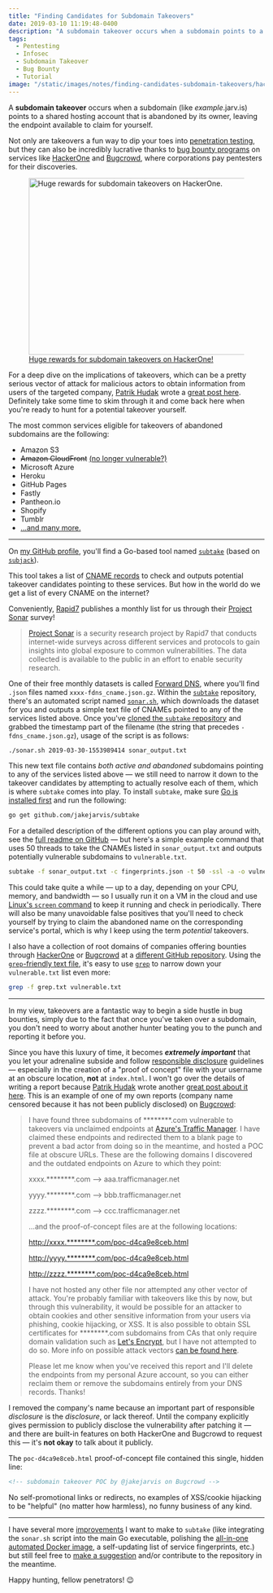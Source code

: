 ```yaml
---
title: "Finding Candidates for Subdomain Takeovers"
date: 2019-03-10 11:19:48-0400
description: "A subdomain takeover occurs when a subdomain points to a shared hosting account that is abandoned by its owner, leaving the endpoint available to claim for yourself."
tags:
  - Pentesting
  - Infosec
  - Subdomain Takeover
  - Bug Bounty
  - Tutorial
image: "/static/images/notes/finding-candidates-subdomain-takeovers/hackerone-2.png"
---
```



A **subdomain takeover** occurs when a subdomain (like _example_.jarv.is) points to a shared hosting account that is abandoned by its owner, leaving the endpoint available to claim for yourself.

Not only are takeovers a fun way to dip your toes into [penetration testing](https://www.cloudflare.com/learning/security/glossary/what-is-penetration-testing/), but they can also be incredibly lucrative thanks to [bug bounty programs](https://en.wikipedia.org/wiki/Bug_bounty_program) on services like [HackerOne](https://hackerone.com/hacktivity?order_direction=DESC&order_field=popular&filter=type%3Aall&querystring=subdomain%20takeover) and [Bugcrowd](https://bugcrowd.com/programs), where corporations pay pentesters for their discoveries.

<figure>
  <Image
    src="/static/images/notes/finding-candidates-subdomain-takeovers/hackerone-2.png"
    width="620"
    height="347"
    alt="Huge rewards for subdomain takeovers on HackerOne."
    priority
  />
  <figcaption>
    <a
      href="https://hackerone.com/hacktivity?querystring=subdomain%20takeover"
      target="_blank"
      rel="noopener noreferrer"
    >
      Huge rewards for subdomain takeovers on HackerOne!
    </a>
  </figcaption>
</figure>

For a deep dive on the implications of takeovers, which can be a pretty serious vector of attack for malicious actors to obtain information from users of the targeted company, [Patrik Hudak](https://twitter.com/0xpatrik) wrote a [great post here](https://0xpatrik.com/subdomain-takeover/). Definitely take some time to skim through it and come back here when you're ready to hunt for a potential takeover yourself.

The most common services eligible for takeovers of abandoned subdomains are the following:

- Amazon S3
- ~~Amazon CloudFront~~ [(no longer vulnerable?)](https://github.com/EdOverflow/can-i-take-over-xyz/issues/29)
- Microsoft Azure
- Heroku
- GitHub Pages
- Fastly
- Pantheon.io
- Shopify
- Tumblr
- [...and many more.](https://github.com/EdOverflow/can-i-take-over-xyz#all-entries)

---

On [my GitHub profile](https://github.com/jakejarvis/), you'll find a Go-based tool named [`subtake`](https://github.com/jakejarvis/subtake) (based on [`subjack`](https://github.com/haccer/subjack)).

This tool takes a list of [CNAME records](https://support.dnsimple.com/articles/cname-record/) to check and outputs potential takeover candidates pointing to these services. But how in the world do we get a list of every CNAME on the internet?

Conveniently, [Rapid7](https://www.rapid7.com/) publishes a monthly list for us through their [Project Sonar](https://www.rapid7.com/research/project-sonar/) survey!

> [Project Sonar](https://opendata.rapid7.com/about/) is a security research project by Rapid7 that conducts internet-wide surveys across different services and protocols to gain insights into global exposure to common vulnerabilities. The data collected is available to the public in an effort to enable security research.

One of their free monthly datasets is called [Forward DNS](https://opendata.rapid7.com/sonar.fdns_v2/), where you'll find `.json` files named `xxxx-fdns_cname.json.gz`. Within the [`subtake`](https://github.com/jakejarvis/subtake) repository, there's an automated script named [`sonar.sh`](https://github.com/jakejarvis/subtake/blob/master/sonar.sh), which downloads the dataset for you and outputs a simple text file of CNAMEs pointed to any of the services listed above. Once you've [cloned the `subtake` repository](https://github.com/jakejarvis/subtake) and grabbed the timestamp part of the filename (the string that precedes `-fdns_cname.json.gz`), usage of the script is as follows:

```bash
./sonar.sh 2019-03-30-1553989414 sonar_output.txt
```

This new text file contains _both active and abandoned_ subdomains pointing to any of the services listed above — we still need to narrow it down to the takeover candidates by attempting to actually resolve each of them, which is where `subtake` comes into play. To install `subtake`, make sure [Go is installed first](https://golang.org/doc/install#install) and run the following:

```bash
go get github.com/jakejarvis/subtake
```

For a detailed description of the different options you can play around with, see the [full readme on GitHub](https://github.com/jakejarvis/subtake#usage) — but here's a simple example command that uses 50 threads to take the CNAMEs listed in `sonar_output.txt` and outputs potentially vulnerable subdomains to `vulnerable.txt`.

```bash
subtake -f sonar_output.txt -c fingerprints.json -t 50 -ssl -a -o vulnerable.txt
```

This could take quite a while — up to a day, depending on your CPU, memory, and bandwidth — so I usually run it on a VM in the cloud and use [Linux's `screen` command](https://www.howtoforge.com/linux_screen) to keep it running and check in periodically. There will also be many unavoidable false positives that you'll need to check yourself by trying to claim the abandoned name on the corresponding service's portal, which is why I keep using the term _potential_ takeovers.

I also have a collection of root domains of companies offering bounties through [HackerOne](https://hackerone.com/directory/) or [Bugcrowd](https://bugcrowd.com/programs) at a [different GitHub repository](https://github.com/jakejarvis/bounty-domains/). Using the [`grep`-friendly text file](https://github.com/jakejarvis/bounty-domains/blob/master/grep.txt), it's easy to use [`grep`](https://man7.org/linux/man-pages/man1/grep.1.html) to narrow down your `vulnerable.txt` list even more:

```bash
grep -f grep.txt vulnerable.txt
```

---

In my view, takeovers are a fantastic way to begin a side hustle in bug bounties, simply due to the fact that once you've taken over a subdomain, you don't need to worry about another hunter beating you to the punch and reporting it before you.

Since you have this luxury of time, it becomes **_extremely important_** that you let your adrenaline subside and follow [responsible disclosure](https://www.bugcrowd.com/resource/what-is-responsible-disclosure/) guidelines — especially in the creation of a "proof of concept" file with your username at an obscure location, **not** at `index.html`. I won't go over the details of writing a report because [Patrik Hudak](https://twitter.com/0xpatrik) wrote another [great post about it here](https://0xpatrik.com/takeover-proofs/). This is an example of one of my own reports (company name censored because it has not been publicly disclosed) on [Bugcrowd](https://bugcrowd.com/programs):

> I have found three subdomains of \*\*\*\*\*\*\*\*.com vulnerable to takeovers via unclaimed endpoints at [Azure's Traffic Manager](https://azure.microsoft.com/en-us/services/traffic-manager/). I have claimed these endpoints and redirected them to a blank page to prevent a bad actor from doing so in the meantime, and hosted a POC file at obscure URLs. These are the following domains I discovered and the outdated endpoints on Azure to which they point:
>
> xxxx.\*\*\*\*\*\*\*\*.com --> aaa.trafficmanager.net
>
> yyyy.\*\*\*\*\*\*\*\*.com --> bbb.trafficmanager.net
>
> zzzz.\*\*\*\*\*\*\*\*.com --> ccc.trafficmanager.net
>
> ...and the proof-of-concept files are at the following locations:
>
> [http://xxxx.\*\*\*\*\*\*\*\*.com/poc-d4ca9e8ceb.html](#)
>
> [http://yyyy.\*\*\*\*\*\*\*\*.com/poc-d4ca9e8ceb.html](#)
>
> [http://zzzz.\*\*\*\*\*\*\*\*.com/poc-d4ca9e8ceb.html](#)
>
> I have not hosted any other file nor attempted any other vector of attack. You're probably familiar with takeovers like this by now, but through this vulnerability, it would be possible for an attacker to obtain cookies and other sensitive information from your users via phishing, cookie hijacking, or XSS. It is also possible to obtain SSL certificates for \*\*\*\*\*\*\*\*.com subdomains from CAs that only require domain validation such as [Let's Encrypt](https://letsencrypt.org/how-it-works/), but I have not attempted to do so. More info on possible attack vectors [can be found here](https://0xpatrik.com/subdomain-takeover/).
>
> Please let me know when you've received this report and I'll delete the endpoints from my personal Azure account, so you can either reclaim them or remove the subdomains entirely from your DNS records. Thanks!

I removed the company's name because an important part of responsible _disclosure_ is the _disclosure_, or lack thereof. Until the company explicitly gives permission to publicly disclose the vulnerability after patching it — and there are built-in features on both HackerOne and Bugcrowd to request this — it's **not okay** to talk about it publicly.

The `poc-d4ca9e8ceb.html` proof-of-concept file contained this single, hidden line:

```html showLineNumbers
<!-- subdomain takeover POC by @jakejarvis on Bugcrowd -->
```

No self-promotional links or redirects, no examples of XSS/cookie hijacking to be "helpful" (no matter how harmless), no funny business of any kind.

---

I have several more [improvements](https://github.com/jakejarvis/subtake#to-do) I want to make to `subtake` (like integrating the `sonar.sh` script into the main Go executable, polishing the [all-in-one automated Docker image](https://hub.docker.com/r/jakejarvis/subtake), a self-updating list of service fingerprints, etc.) but still feel free to [make a suggestion](https://github.com/jakejarvis/subtake/issues) and/or contribute to the repository in the meantime.

Happy hunting, fellow penetrators! 😉
